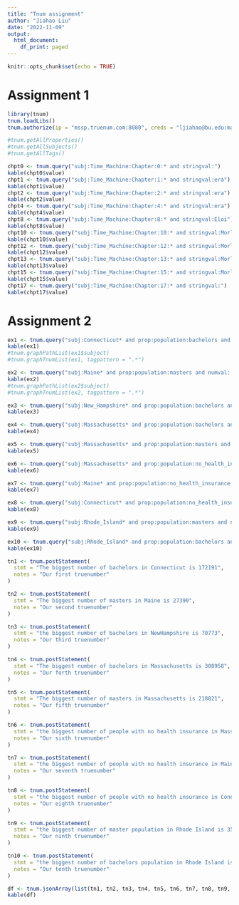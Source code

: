 ---
title: "Tnum assignment"
author: "Jiahao Liu"
date: "2022-11-09"
output:
  html_document:
    df_print: paged
---

```{r setup, include=FALSE}
knitr::opts_chunk$set(echo = TRUE)
```

# Assignment 1
```{r}
library(tnum)
tnum.loadLibs() 
tnum.authorize(ip = "mssp.truenum.com:8080", creds = "ljiahao@bu.edu:marlin")

#tnum.getAllProperties()
#tnum.getAllSubjects()
#tnum.getAllTags()

chpt0 <- tnum.query("subj:Time_Machine:Chapter:0:* and stringval:")
kable(chpt0$value)
chpt1 <- tnum.query("subj:Time_Machine:Chapter:1:* and stringval:era")
kable(chpt1$value)
chpt2 <- tnum.query("subj:Time_Machine:Chapter:2:* and stringval:era")
kable(chpt2$value)
chpt4 <- tnum.query("subj:Time_Machine:Chapter:4:* and stringval:era")
kable(chpt4$value)
chpt8 <- tnum.query("subj:Time_Machine:Chapter:8:* and stringval:Eloi")
kable(chpt8$value)
chpt10 <- tnum.query("subj:Time_Machine:Chapter:10:* and stringval:Morlocks")
kable(chpt10$value)
chpt12 <- tnum.query("subj:Time_Machine:Chapter:12:* and stringval:Morlocks")
kable(chpt12$value)
chpt13 <- tnum.query("subj:Time_Machine:Chapter:13:* and stringval:Morlocks")
kable(chpt13$value)
chpt15 <- tnum.query("subj:Time_Machine:Chapter:15:* and stringval:Morlocks")
kable(chpt15$value)
chpt17 <- tnum.query("subj:Time_Machine:Chapter:17:* and stringval:")
kable(chpt17$value)

```

# Assignment 2
```{r}
ex1 <- tnum.query("subj:Connecticut* and prop:population:bachelors and numval: >50000")
kable(ex1)
#tnum.graphPathList(ex1$subject)
#tnum.graphTnumList(ex1, tagpattern = ".*")
```
```{r}
ex2 <- tnum.query("subj:Maine* and prop:population:masters and numval: >8000")
kable(ex2)
#tnum.graphPathList(ex2$subject)
#tnum.graphTnumList(ex2, tagpattern = ".*")
```
```{r}
ex3 <- tnum.query("subj:New_Hampshire* and prop:population:bachelors and numval: >20000")
kable(ex3)
```
```{r}
ex4 <- tnum.query("subj:Massachusetts* and prop:population:bachelors and numval: >130000")
kable(ex4)
```
```{r}
ex5 <- tnum.query("subj:Massachusetts* and prop:population:masters and numval: >80000")
kable(ex5)
```

```{r}
ex6 <- tnum.query("subj:Massachusetts* and prop:population:no_health_insurance and numval: >20000")
kable(ex6)
```
```{r}
ex7 <- tnum.query("subj:Maine* and prop:population:no_health_insurance and numval: >8000")
kable(ex7)
```
```{r}
ex8 <- tnum.query("subj:Connecticut* and prop:population:no_health_insurance and numval: >8000")
kable(ex8)
```

```{r}
ex9 <- tnum.query("subj:Rhode_Island* and prop:population:masters and numval: >6000")
kable(ex9)
```
```{r}
ex10 <- tnum.query("subj:Rhode_Island* and prop:population:bachelors and numval: >6000")
kable(ex10)
```






```{r}
tn1 <- tnum.postStatement(
  stmt = "The biggest number of bachelors in Connecticut is 172191",
  notes = "Our first truenumber"
)

tn2 <- tnum.postStatement(
  stmt = "The biggest number of masters in Maine is 27390", 
  notes = "Our second truenumber"
)

tn3 <- tnum.postStatement(
  stmt = "the biggest number of bachelors in NewHampshire is 70773", 
  notes = "Our third truenumber"
)

tn4 <- tnum.postStatement(
  stmt = "The biggest number of bachelors in Massachusetts is 308958", 
  notes = "Our forth truenumber"
)

tn5 <- tnum.postStatement(
  stmt = "The biggest number of masters in Massachusetts is 218821", 
  notes = "Our fifth truenumber"
)

tn6 <- tnum.postStatement(
  stmt = "the biggest number of people with no health insurance in Massachusetts is 39401", 
  notes = "Our sixth truenumber"
)

tn7 <- tnum.postStatement(
  stmt = "the biggest number of people with no health insurance in Maine is 16666", 
  notes = "Our seventh truenumber"
)

tn8 <- tnum.postStatement(
  stmt = "the biggest number of people with no health insurance in Connecticut is 78804", 
  notes = "Our eighth truenumber"
)

tn9 <- tnum.postStatement(
  stmt = "the biggest number of master population in Rhode Island is 35654", 
  notes = "Our ninth truenumber"
)

tn10 <- tnum.postStatement(
  stmt = "the biggest number of bachelors population in Rhode Island is 25355", 
  notes = "Our tenth truenumber"
)

df <- tnum.jsonArray(list(tn1, tn2, tn3, tn4, tn5, tn6, tn7, tn8, tn9, tn10))
kable(df)
```
